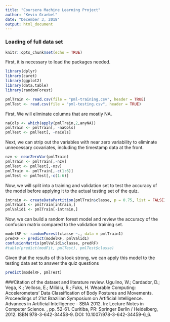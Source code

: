 ---
title: "Coursera Machine Learning Project"
author: "Kevin Graebel"
date: "December 3, 2018"
output: html_document
---
### Loading of full data set

```{r setup, include=FALSE}
knitr::opts_chunk$set(echo = TRUE)
```

First, it is necessary to load the packages needed.
```{r, echo=TRUE, message = FALSE, warning = FALSE}
library(dplyr)
library(caret)
library(ggplot2)
library(data.table)
library(randomForest)
```


```{r, warning = FALSE, cache=TRUE, cache.lazy=FALSE}
pmlTrain <- read.csv(file = "pml-training.csv", header = TRUE)
pmlTest <- read.csv(file = "pml-testing.csv", header = TRUE)
```

First, We will eliminate columns that are mostly NA.

```{r}
naCols <- which(apply(pmlTrain,2,anyNA))
pmlTrain <- pmlTrain[, -naCols]
pmlTest <- pmlTest[, -naCols]
```

Next, we can strip out the variables with near zero variability to eliminate
unnecessary covariates, including the timestamp data at the front.

```{r}
nzv <- nearZeroVar(pmlTrain)
pmlTrain <- pmlTrain[,-nzv]
pmlTest <- pmlTest[,-nzv]
pmlTrain <- pmlTrain[,-c(1:6)]
pmlTest <- pmlTest[,-c(1:6)]
```

Now, we will split into a training and validation set to test the accuracy of the model 
before applying it to the actual testing set of the quiz.
```{r}
intrain <- createDataPartition(pmlTrain$classe, p = 0.75, list = FALSE)
pmlTrain1 <- pmlTrain[intrain,]
pmlValid1 <- pmlTrain[-intrain,]
```

Now, we can build a random forest model and review the accuracy of the confusion matrix
compared to the validation training set.

```{r}
modelRF <- randomForest(classe ~., data = pmlTrain1)
predRF <- predict(modelRF, pmlValid1)
confusionMatrix(pmlValid1$classe, predRF)
#table(predict(modFit, pmlTest), pmlTest$classe)
```

Given that the results of this look strong, we can apply this model to the testing 
data set to answer the quiz questions
```{r}
predict(modelRF, pmlTest)
```


###Citation of the dataset and literature review.
Ugulino, W.; Cardador, D.; Vega, K.; Velloso, E.; Milidiu, R.; Fuks, H. Wearable Computing: Accelerometers' Data Classification of Body Postures and Movements. Proceedings of 21st Brazilian Symposium on Artificial Intelligence. Advances in Artificial Intelligence - SBIA 2012. In: Lecture Notes in Computer Science. , pp. 52-61. Curitiba, PR: Springer Berlin / Heidelberg, 2012. ISBN 978-3-642-34458-9. DOI: 10.1007/978-3-642-34459-6_6. 